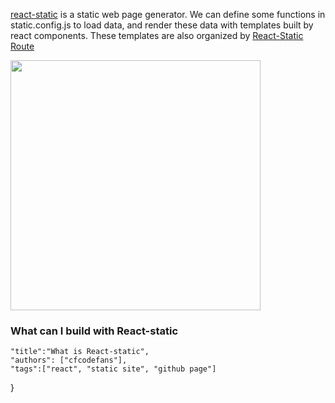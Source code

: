 
[react-static](https://react-static.js.org/) is a static web page generator.
We can define some functions in static.config.js to load data, and render 
these data with templates built by react components. These templates are also
organized by [React-Static Route](https://github.com/react-static/react-static/blob/master/docs/api.md#routes)
<!--more-->
<img width="400px" src="https://github.com/react-static/react-static/raw/master/media/flow.png" />

### What can I build with React-static

    "title":"What is React-static",
    "authors": ["cfcodefans"], 
    "tags":["react", "static site", "github page"]
}